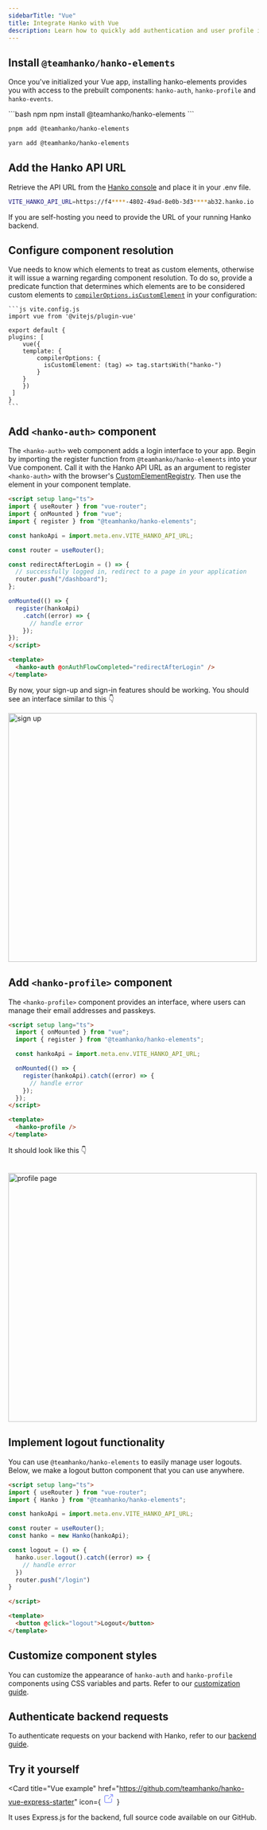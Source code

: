```yaml
---
sidebarTitle: "Vue"
title: Integrate Hanko with Vue
description: Learn how to quickly add authentication and user profile in your Vue app using Hanko.
---
```


## Install `@teamhanko/hanko-elements`

Once you've initialized your Vue app, installing hanko-elements provides you with access to the prebuilt components: `hanko-auth`, `hanko-profile` and `hanko-events`.

<CodeGroup>
```bash npm
npm install @teamhanko/hanko-elements
```

```bash pnpm
pnpm add @teamhanko/hanko-elements
```

```bash yarn
yarn add @teamhanko/hanko-elements
```

</CodeGroup>

## Add the Hanko API URL

Retrieve the API URL from the [Hanko console](https://cloud.hanko.io/) and place it in your .env file.

```sh .env
VITE_HANKO_API_URL=https://f4****-4802-49ad-8e0b-3d3****ab32.hanko.io
```

<Note>
  If you are self-hosting you need to provide the URL of your running Hanko
  backend.
</Note>

## Configure component resolution

Vue needs to know which elements to treat as custom elements, otherwise it will issue a warning regarding component
resolution. To do so, provide a predicate function that determines which elements are to be considered custom elements
to [`compilerOptions.isCustomElement`](https://vuejs.org/guide/extras/web-components.html#using-custom-elements-in-vue)
in your configuration:

    ```js vite.config.js
    import vue from '@vitejs/plugin-vue'

    export default {
    plugins: [
        vue({
        template: {
            compilerOptions: {
              isCustomElement: (tag) => tag.startsWith("hanko-")
            }
        }
        })
     ]
    }
    ```

## Add `<hanko-auth>` component

The `<hanko-auth>` web component adds a login interface to your app. Begin by importing the register function from `@teamhanko/hanko-elements` into your Vue component. Call it with the Hanko API URL as an argument to register `<hanko-auth>` with the browser's [CustomElementRegistry](https://developer.mozilla.org/de/docs/Web/API/CustomElementRegistry). Then use the element in your component template.

```html components/HankoAuth.vue
<script setup lang="ts">
import { useRouter } from "vue-router";
import { onMounted } from "vue";
import { register } from "@teamhanko/hanko-elements";

const hankoApi = import.meta.env.VITE_HANKO_API_URL;

const router = useRouter();

const redirectAfterLogin = () => {
  // successfully logged in, redirect to a page in your application
  router.push("/dashboard");
};

onMounted(() => {
  register(hankoApi)
    .catch((error) => {
      // handle error
    });
});
</script>

<template>
  <hanko-auth @onAuthFlowCompleted="redirectAfterLogin" />
</template>
```

By now, your sign-up and sign-in features should be working. You should see an interface similar to this 👇

<Frame>
  <img
    src="/images/fullstack-guide/next-one.png"
    alt="sign up"
    width="500"
    style={{ borderRadius: "0.5rem" }}
  />
</Frame>

## Add `<hanko-profile>` component

The `<hanko-profile>` component provides an interface, where users can manage their email addresses and passkeys.

```html components/HankoProfile.vue
<script setup lang="ts">
  import { onMounted } from "vue";
  import { register } from "@teamhanko/hanko-elements";

  const hankoApi = import.meta.env.VITE_HANKO_API_URL;

  onMounted(() => {
    register(hankoApi).catch((error) => {
      // handle error
    });
  });
</script>

<template>
  <hanko-profile />
</template>
```

It should look like this 👇

<br />
<Frame>
  <img
    src="/images/fullstack-guide/next-two.png"
    alt="profile page"
    width="500"
    style={{ borderRadius: "0.5rem" }}
  />
</Frame>

## Implement logout functionality

You can use `@teamhanko/hanko-elements` to easily manage user logouts. Below, we make a logout button component that you can use anywhere.

```html components/LogoutButton.vue
<script setup lang="ts">
import { useRouter } from "vue-router";
import { Hanko } from "@teamhanko/hanko-elements";

const hankoApi = import.meta.env.VITE_HANKO_API_URL;

const router = useRouter();
const hanko = new Hanko(hankoApi);

const logout = () => {
  hanko.user.logout().catch((error) => {
    // handle error
  })
  router.push("/login")
}

</script>

<template>
  <button @click="logout">Logout</button>
</template>
```

## Customize component styles

You can customize the appearance of `hanko-auth` and `hanko-profile` components using CSS variables and parts. Refer to our [customization guide](/guides/hanko-elements/customize-appearance).

## Authenticate backend requests

To authenticate requests on your backend with Hanko, refer to our [backend guide](/quickstarts/backend/).

## Try it yourself

<Card
  title="Vue example"
  href="https://github.com/teamhanko/hanko-vue-express-starter"
  icon={
    <svg
      xmlns="http://www.w3.org/2000/svg"
      className="icon icon-tabler icon-tabler-external-link"
      width="24"
      height="24"
      viewBox="0 0 24 24"
      strokeWidth="2"
      stroke="#5465FF"
      fill="none"
      strokeLinecap="round"
      strokeLinejoin="round"
    >
      <path stroke="none" d="M0 0h24v24H0z" fill="none"></path>
      <path d="M12 6h-6a2 2 0 0 0 -2 2v10a2 2 0 0 0 2 2h10a2 2 0 0 0 2 -2v-6"></path>
      <path d="M11 13l9 -9"></path>
      <path d="M15 4h5v5"></path>
    </svg>
  }
>
  It uses Express.js for the backend, full source code available on our GitHub.
</Card>

